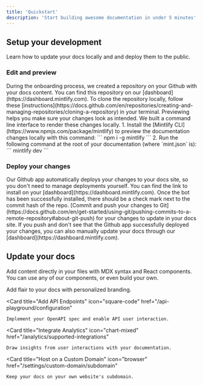 ```yaml
---
title: 'Quickstart'
description: 'Start building awesome documentation in under 5 minutes'
---
```


## Setup your development

Learn how to update your docs locally and and deploy them to the public.

### Edit and preview

<AccordionGroup>
	<Accordion icon="github" title="Clone your docs locally">
		During the onboarding process, we created a repository on your Github
		with your docs content. You can find this repository on our
		[dashboard](https://dashboard.mintlify.com). To clone the repository
		locally, follow these
		[instructions](https://docs.github.com/en/repositories/creating-and-managing-repositories/cloning-a-repository)
		in your terminal.
	</Accordion>
	<Accordion icon="rectangle-terminal" title="Preview changes">
		Previewing helps you make sure your changes look as intended. We built a
		command line interface to render these changes locally. 1. Install the
		[Mintlify CLI](https://www.npmjs.com/package/mintlify) to preview the
		documentation changes locally with this command: ``` npm i -g mintlify
		``` 2. Run the following command at the root of your documentation
		(where `mint.json` is): ``` mintlify dev ```
	</Accordion>
</AccordionGroup>

### Deploy your changes

<AccordionGroup>

<Accordion icon="message-bot" title="Install our Github app">
	Our Github app automatically deploys your changes to your docs site, so you
	don't need to manage deployments yourself. You can find the link to install
	on your [dashboard](https://dashboard.mintlify.com). Once the bot has been
	successfully installed, there should be a check mark next to the commit hash
	of the repo.
</Accordion>
<Accordion icon="rocket" title="Push your changes">
	[Commit and push your changes to
	Git](https://docs.github.com/en/get-started/using-git/pushing-commits-to-a-remote-repository#about-git-push)
	for your changes to update in your docs site. If you push and don't see that
	the Github app successfully deployed your changes, you can also manually
	update your docs through our [dashboard](https://dashboard.mintlify.com).
</Accordion>

</AccordionGroup>

## Update your docs

Add content directly in your files with MDX syntax and React components. You can use any of our components, or even build your own.

<CardGroup>

<Card title="Style Your Docs" icon="paintbrush" href="/settings/global">
	Add flair to your docs with personalized branding.
</Card>

<Card
	title="Add API Endpoints"
	icon="square-code"
	href="/api-playground/configuration"
>
	Implement your OpenAPI spec and enable API user interaction.
</Card>

<Card
	title="Integrate Analytics"
	icon="chart-mixed"
	href="/analytics/supported-integrations"
>
	Draw insights from user interactions with your documentation.
</Card>

<Card
	title="Host on a Custom Domain"
	icon="browser"
	href="/settings/custom-domain/subdomain"
>
	Keep your docs on your own website's subdomain.
</Card>

</CardGroup>
